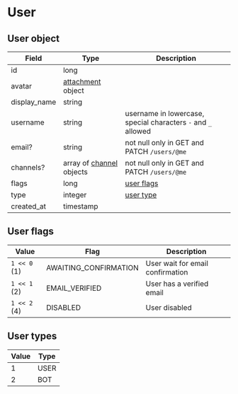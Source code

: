# User

## User object

| Field        | Type                                               | Description                                                   |
|--------------|----------------------------------------------------|---------------------------------------------------------------|
| id           | long                                               |                                                               |
| avatar       | [attachment](attachment#attachment-object) object  |                                                               |
| display_name | string                                             |                                                               |
| username     | string                                             | username in lowercase, special characters `-` and `_` allowed |
| email?       | string                                             | not null only in GET and PATCH `/users/@me`                   |
| channels?    | array of [channel](channel#channel-object) objects | not null only in GET and PATCH `/users/@me`                   |
| flags        | long                                               | [user flags](user#user-flags)                                 |
| type         | integer                                            | [user type](user#user-types)                                  |
| created_at   | timestamp                                          |                                                               |

## User flags

| Value        | Flag                  | Description                      |
|--------------|-----------------------|----------------------------------|
| `1 << 0` (1) | AWAITING_CONFIRMATION | User wait for email confirmation |
| `1 << 1` (2) | EMAIL_VERIFIED        | User has a verified email        |
| `1 << 2` (4) | DISABLED              | User disabled                    |

## User types

| Value | Type |
|-------|------|
| 1     | USER |
| 2     | BOT  |
